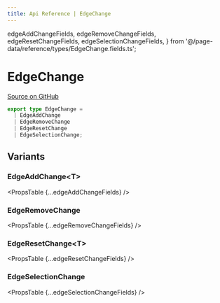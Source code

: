 ```yaml
---
title: Api Reference | EdgeChange
---
```


  edgeAddChangeFields,
  edgeRemoveChangeFields,
  edgeResetChangeFields,
  edgeSelectionChangeFields,
} from '@/page-data/reference/types/EdgeChange.fields.ts';

# EdgeChange

[Source on GitHub](https://github.com/wbkd/react-flow/blob/bacaa99c73b347856f63c5d495f5a0829be1e431/packages/core/src/types/changes.ts/#L62ec3b4d7e4568ffe099bc2af39/packages/react/src/types/changes.ts#L61C1-L61C1)

```ts
export type EdgeChange =
  | EdgeAddChange
  | EdgeRemoveChange
  | EdgeResetChange
  | EdgeSelectionChange;
```

## Variants

### EdgeAddChange&lt;T>

<PropsTable {...edgeAddChangeFields} />

### EdgeRemoveChange

<PropsTable {...edgeRemoveChangeFields} />

### EdgeResetChange&lt;T>

<PropsTable {...edgeResetChangeFields} />

### EdgeSelectionChange

<PropsTable {...edgeSelectionChangeFields} />

